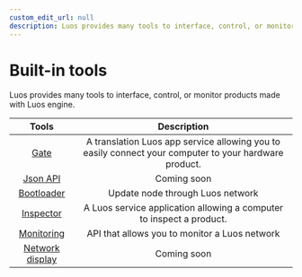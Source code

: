 ```yaml
---
custom_edit_url: null
description: Luos provides many tools to interface, control, or monitor products made with Luos engine.
---
```


# Built-in tools

Luos provides many tools to interface, control, or monitor products made with Luos engine.

|  Tools                                        |  Description                                                                                           |
| :--------------------------------------------:| :----------------------------------------------------------------------------------------------------: |
| [Gate](/documentation/tools/gate)                      | A translation Luos app service allowing you to easily connect your computer to your hardware product.  |
| [Json API](/documentation/tools/api-json)                | Coming soon                                                                                            |
| [Bootloader](/documentation/tools/bootloader)                | Update node through Luos network                                                                       |
| [Inspector](/documentation/tools/inspector)                 | A Luos service application allowing a computer to inspect a product.                                   |
| [Monitoring](/documentation/tools/monitoring)          | API that allows you to monitor a Luos network                                                          |
| [Network display](https://app.luos.io/network)| Coming soon                                                                                            |
